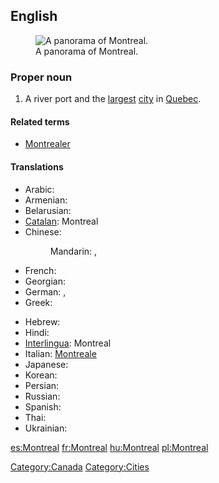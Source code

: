 {{also|Montréal}}
==English==
{{wikipedia}}
[[Image:Montreal Twilight Panorama 2006.jpg|thumb|right|A panorama of Montreal.]]

===Proper noun===
{{en-proper noun}}

# A river port and the [[largest]] [[city]] in [[Quebec]].

====Related terms====
* [[Montrealer]]

====Translations====
{{trans-top|a city in Quebec}}
* Arabic: {{t|ar|مونتريال|m|tr=muntriyaal}}
* Armenian: {{t|hy|Մոնրեալ|sc=Armn}}
* Belarusian: {{t|be|Манрэаль|m|tr=Manreál’|sc=Cyrl}}
* [[Catalan]]: Montreal
* Chinese:
*: Mandarin: {{t|zh|蒙特利爾|sc=Hani}},  {{t|zh|蒙特利尔|tr=Méngtèlì'ěr|sc=Hani}}
* French: {{t+|fr|Montréal|m}}
* Georgian: {{t|ka|მონრეალი|sc=Geor}}
* German: {{t|de|Montreal|n}},  {{t|de|Montréal|n}}
* Greek: {{t|el|Μόντρεαλ|tr=Móntreal|sc=Grek}}
{{trans-mid}}
* Hebrew: {{t|he|מונטריאול|sc=Hebr}}
* Hindi: {{t|hi|मॉन्ट्रियल|tr=monṭriyal|sc=Deva}}
* [[Interlingua]]: Montreal
* Italian: [[Montreale]] {{f}}
* Japanese: {{t|ja|モントリオー|tr=Montoriōru|sc=Jpan}}
* Korean: {{t|ko|몬트리올|tr=Monteuriol|sc=Kore}}
* Persian: {{t|fa|مونترال|sc=fa-Arab}}
* Russian: {{t|ru|Монреаль|m|tr=Monreál’|sc=Cyrl}}
* Spanish: {{t+|es|Montreal|m}}
* Thai: {{t|th|มอนทรีออล|sc=Thai}}
* Ukrainian: {{t|uk|Монреаль|m|tr=Monreál’|sc=Cyrl}}
{{trans-bottom}}

[[Category:Canada]]
[[Category:Cities]]

[[es:Montreal]]
[[fr:Montreal]]
[[hu:Montreal]]
[[pl:Montreal]]